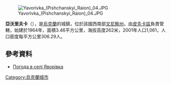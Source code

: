 [[Image:Yavorivka_(Pishchanskyi_Raion)_04.JPG|right]]

'''亞沃里夫卡'''（{{lang-uk|Яворівка}}），是[[烏克蘭|烏克蘭]]的城鎮，位於該國西南部[[文尼察州|文尼察州]]，由[[皮先卡區|皮先卡區]]負責管轄，始建於1964年，面積3.46平方公里，海拔高度262米，2001年人口1,061，人口密度每平方公里306.29人。

{{coord|48|17|48|N|28|55|20|E|scale:30000|display=title}}

==參考資料==
* [http://weather.in.ua/ua/vinnickaja/29465 Погода в селі Яворівка] {{Wayback|url=http://weather.in.ua/ua/vinnickaja/29465 |date=20200919200407 }}

{{Ukraine-geo-stub}}
[[Category:烏克蘭城市|Category:烏克蘭城市]]